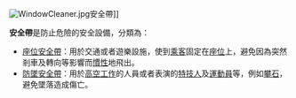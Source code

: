 [[File:WindowCleaner.jpg|thumb]]安全帶]]

'''安全帶'''是防止危險的安全設備，分類為：

* [[座位安全帶|座位安全帶]]：用於交通或者遊樂設施，使到[[乘客|乘客]]固定在[[座位|座位]]上，避免因為突然剎車及轉向等影響而[[慣性|慣性]]地飛出。
* [[防墜安全帶|防墜安全帶]]：用於[[高处作业吊篮|高空工作]]的人員或者表演的[[特技人|特技人]]及[[運動員|運動員]]等，例如[[攀石|攀石]]，避免墜落造成傷亡。

{{消歧义|cat=三字消歧义}}